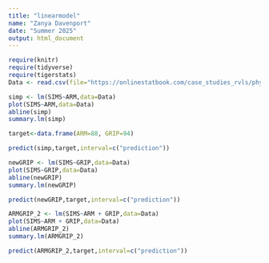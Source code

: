 ```yaml
---
title: "linearmodel"
name: "Zanya Davenport"
date: "Summer 2025"
output: html_document
---
```


```r
require(knitr)
require(tidyverse)
require(tigerstats)
Data <- read.csv(file="https://onlinestatbook.com/case_studies_rvls/physical_strength/data.txt", sep="", header=TRUE)
```

```r
simp <- lm(SIMS~ARM,data=Data)
plot(SIMS~ARM,data=Data)
abline(simp)
summary.lm(simp)
```

```r
target<-data.frame(ARM=88, GRIP=94)
```

```r
predict(simp,target,interval=c("prediction"))
```

```r
newGRIP <- lm(SIMS~GRIP,data=Data)
plot(SIMS~GRIP,data=Data)
abline(newGRIP)
summary.lm(newGRIP)
```
```r
predict(newGRIP,target,interval=c("prediction"))
```

```r
ARMGRIP_2 <- lm(SIMS~ARM + GRIP,data=Data)
plot(SIMS~ARM + GRIP,data=Data)
abline(ARMGRIP_2)
summary.lm(ARMGRIP_2)
```

```r
predict(ARMGRIP_2,target,interval=c("prediction"))
```




